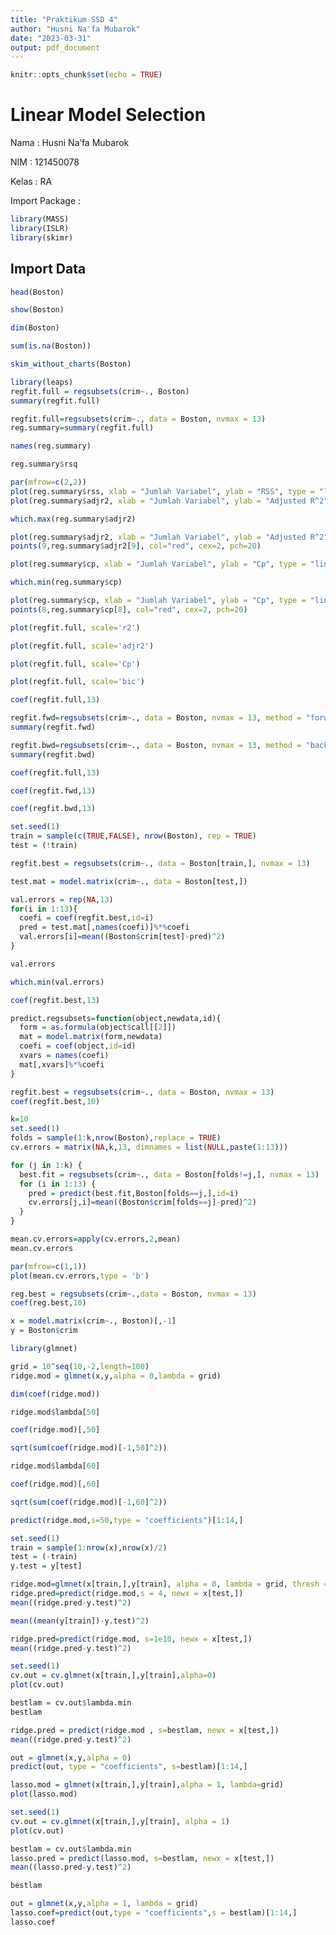 ```yaml
---
title: "Praktikum SSD 4"
author: "Husni Na'fa Mubarok"
date: "2023-03-31"
output: pdf_document
---
```


```r
knitr::opts_chunk$set(echo = TRUE)
```

# Linear Model Selection

Nama : Husni Na'fa Mubarok

NIM : 121450078

Kelas : RA

Import Package :

```r
library(MASS)
library(ISLR)
library(skimr)
```

## Import Data

```r
head(Boston)
```

```r
show(Boston)
```

```r
dim(Boston)
```

```r
sum(is.na(Boston))
```

```r
skim_without_charts(Boston)
```

```r
library(leaps)
regfit.full = regsubsets(crim~., Boston)
summary(regfit.full)
```

```r
regfit.full=regsubsets(crim~., data = Boston, nvmax = 13)
reg.summary=summary(regfit.full)
```

```r
names(reg.summary)
```

```r
reg.summary$rsq
```

```r
par(mfrow=c(2,2))
plot(reg.summary$rss, xlab = "Jumlah Variabel", ylab = "RSS", type = "line")
plot(reg.summary$adjr2, xlab = "Jumlah Variabel", ylab = "Adjusted R^2", type = "line")
```

```r
which.max(reg.summary$adjr2)
```

```r
plot(reg.summary$adjr2, xlab = "Jumlah Variabel", ylab = "Adjusted R^2", type = "line")
points(9,reg.summary$adjr2[9], col="red", cex=2, pch=20)
```

```r
plot(reg.summary$cp, xlab = "Jumlah Variabel", ylab = "Cp", type = "line")
```

```r
which.min(reg.summary$cp)
```

```r
plot(reg.summary$cp, xlab = "Jumlah Variabel", ylab = "Cp", type = "line")
points(8,reg.summary$cp[8], col="red", cex=2, pch=20)
```

```r
plot(regfit.full, scale='r2')
```

```r
plot(regfit.full, scale='adjr2')
```

```r
plot(regfit.full, scale='Cp')
```

```r
plot(regfit.full, scale='bic')
```

```r
coef(regfit.full,13)
```

```r
regfit.fwd=regsubsets(crim~., data = Boston, nvmax = 13, method = "forward")
summary(regfit.fwd)
```

```r
regfit.bwd=regsubsets(crim~., data = Boston, nvmax = 13, method = "backward")
summary(regfit.bwd)
```

```r
coef(regfit.full,13)
```

```r
coef(regfit.fwd,13)
```

```r
coef(regfit.bwd,13)
```

```r
set.seed(1)
train = sample(c(TRUE,FALSE), nrow(Boston), rep = TRUE)
test = (!train)
```

```r
regfit.best = regsubsets(crim~., data = Boston[train,], nvmax = 13)
```

```r
test.mat = model.matrix(crim~., data = Boston[test,])
```

```r
val.errors = rep(NA,13)
for(i in 1:13){
  coefi = coef(regfit.best,id=i)
  pred = test.mat[,names(coefi)]%*%coefi
  val.errors[i]=mean((Boston$crim[test]-pred)^2)
}
```

```r
val.errors
```

```r
which.min(val.errors)
```

```r
coef(regfit.best,13)
```

```r
predict.regsubsets=function(object,newdata,id){
  form = as.formula(object$call[[2]])
  mat = model.matrix(form,newdata)
  coefi = coef(object,id=id)
  xvars = names(coefi)
  mat[,xvars]%*%coefi
}
```

```r
regfit.best = regsubsets(crim~., data = Boston, nvmax = 13)
coef(regfit.best,10)
```

```r
k=10
set.seed(1)
folds = sample(1:k,nrow(Boston),replace = TRUE)
cv.errors = matrix(NA,k,13, dimnames = list(NULL,paste(1:13)))
```

```r
for (j in 1:k) {
  best.fit = regsubsets(crim~., data = Boston[folds!=j,], nvmax = 13)
  for (i in 1:13) {
    pred = predict(best.fit,Boston[folds==j,],id=i)
    cv.errors[j,i]=mean((Boston$crim[folds==j]-pred)^2)
  }
}
```

```r
mean.cv.errors=apply(cv.errors,2,mean)
mean.cv.errors
```

```r
par(mfrow=c(1,1))
plot(mean.cv.errors,type = 'b')
```

```r
reg.best = regsubsets(crim~.,data = Boston, nvmax = 13)
coef(reg.best,10)
```

```r
x = model.matrix(crim~., Boston)[,-1]
y = Boston$crim
```

```r
library(glmnet)
```

```r
grid = 10^seq(10,-2,length=100)
ridge.mod = glmnet(x,y,alpha = 0,lambda = grid)
```

```r
dim(coef(ridge.mod))
```

```r
ridge.mod$lambda[50]
```

```r
coef(ridge.mod)[,50]
```

```r
sqrt(sum(coef(ridge.mod)[-1,50]^2))
```

```r
ridge.mod$lambda[60]
```

```r
coef(ridge.mod)[,60]
```

```r
sqrt(sum(coef(ridge.mod)[-1,60]^2))
```

```r
predict(ridge.mod,s=50,type = "coefficients")[1:14,]
```

```r
set.seed(1)
train = sample(1:nrow(x),nrow(x)/2)
test = (-train)
y.test = y[test]
```

```r
ridge.mod=glmnet(x[train,],y[train], alpha = 0, lambda = grid, thresh = 1e-12)
ridge.pred=predict(ridge.mod,s = 4, newx = x[test,])
mean((ridge.pred-y.test)^2)
```

```r
mean((mean(y[train])-y.test)^2)
```

```r
ridge.pred=predict(ridge.mod, s=1e10, newx = x[test,])
mean((ridge.pred-y.test)^2)
```

```r
set.seed(1)
cv.out = cv.glmnet(x[train,],y[train],alpha=0)
plot(cv.out)
```

```r
bestlam = cv.out$lambda.min
bestlam
```

```r
ridge.pred = predict(ridge.mod , s=bestlam, newx = x[test,])
mean((ridge.pred-y.test)^2)
```

```r
out = glmnet(x,y,alpha = 0)
predict(out, type = "coefficients", s=bestlam)[1:14,]
```

```r
lasso.mod = glmnet(x[train,],y[train],alpha = 1, lambda=grid)
plot(lasso.mod)
```

```r
set.seed(1)
cv.out = cv.glmnet(x[train,],y[train], alpha = 1)
plot(cv.out)
```

```r
bestlam = cv.out$lambda.min
lasso.pred = predict(lasso.mod, s=bestlam, newx = x[test,])
mean((lasso.pred-y.test)^2)
```

```r
bestlam
```

```r
out = glmnet(x,y,alpha = 1, lambda = grid)
lasso.coef=predict(out,type = "coefficients",s = bestlam)[1:14,]
lasso.coef
```

